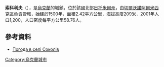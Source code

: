 {{coord|50|29|33|N|28|4|32|E|scale:30000|display=title}}

'''索科利夫'''（{{lang-uk|Соколів}}），是[[烏克蘭|烏克蘭]]的城鎮，位於該國北部[[日托米爾州|日托米爾州]]，由[[切爾沃諾阿爾米西克區|切爾沃諾阿爾米西克區]]負責管轄，始建於1500年，面積2.42平方公里，海拔高度209米，2001年人口1,200，人口密度每平方公里58.76人。

==參考資料==
* [http://weather.in.ua/ua/zhitomirskaja/24383 Погода в селі Соколів] {{Wayback|url=http://weather.in.ua/ua/zhitomirskaja/24383 |date=20160305084659 }}

{{Ukraine-geo-stub}}
[[Category:烏克蘭城市|Category:烏克蘭城市]]